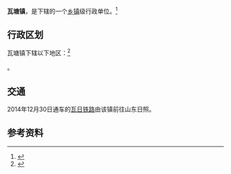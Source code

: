 {{中国乡级行政区
|景观照片文件名 = 
|景观照片描述 = 
|汉语拼音 = 
|其他语言 = 
|其他语言名称 = 
|旧称 = 
|地名出处 = 
|位置图文件名 = 
|位置图描述 = 
|自定义图片= 
|建置时间 = 
|政府驻地 = 
|毗邻 = 
|总面积 = 
|总人口 = 
|总人口年份 = 
|户籍人口 = 
|户籍人口年份 = 
|常住人口 = 
|常住人口年份 = 
|人口密度 = 
|GDP = 
|GDP年份 = 
|邮政编码 = 
|电话区号 = 358
|官方网站 = 
|网站名称 = 
|14/11/23/102/000}}

'''瓦塘镇'''，是{{PRC admin/fullname|14/11/23/102/000|3}}下辖的一个[[乡镇|乡镇]]级行政单位。<ref>{{PRC admin/ref sgc|{{PRC admin/parent|14/11/23/102/000}}}}</ref>

== 行政区划 ==

瓦塘镇下辖以下地区：<ref>{{PRC admin/ref sgc|14/11/23/102/000}}</ref>

{{PRC admin/children|14/11/23/102/000}}。

== 交通 ==
2014年12月30日通车的[[瓦日铁路|瓦日铁路]]由该镇前往山东日照。

== 参考资料 ==

{{reflist}}

{{行政区划小作品}}
{{PRC admin/navcat|14/11/23/102/000}}